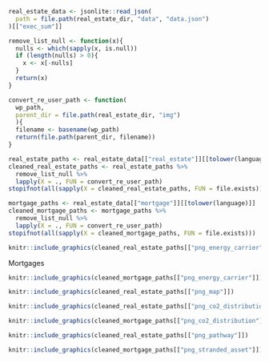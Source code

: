 ```{=latex}
\section{Real Estate \& Mortgage Results}

The Real Estate and Mortgage section allows financial institutions to measure the alignment of their Swiss real estate and mortgage portfolio with the climate target of the Swiss building sector to reach net-zero emissions in 2050. Therefore, the PACTA test assesses the CO~2~ emissions of your real estate and mortgage investments.<br/>
Emissions from the Swiss building stock currently account for just over a quarter of Switzerland's total CO~2~ emissions. New buildings are largely equipped with renewable heating systems today. By 2020, CO~2~ emissions from buildings as a whole should have fallen by at least 40% below 1990 levels - this target has been missed. In order to achieve the net zero target declared by the Federal Council in 2050, Switzerland's building stock must reduce its CO~2~ emissions more rapidly in the future, in particular by renovating existing buildings. ([Link](https://www.bafu.admin.ch/bafu/en/home/topics/climate/info-specialists/emission-reduction/reduction-targets/2050-target/climate-strategy-2050.html))

% FIXME: fix link
```

```r
real_estate_data <- jsonlite::read_json(
  path = file.path(real_estate_dir, "data", "data.json")
)[["exec_sum"]]

remove_list_null <- function(x){
  nulls <- which(sapply(x, is.null))
  if (length(nulls) > 0){
    x <- x[-nulls]
  }
  return(x)
}

convert_re_user_path <- function(
  wp_path,
  parent_dir = file.path(real_estate_dir, "img")
  ){
  filename <- basename(wp_path)
  return(file.path(parent_dir, filename))
}

real_estate_paths <- real_estate_data[["real_estate"]][[tolower(language)]]
cleaned_real_estate_paths <- real_estate_paths %>%
  remove_list_null %>%
  lapply(X = ., FUN = convert_re_user_path)
stopifnot(all(sapply(X = cleaned_real_estate_paths, FUN = file.exists)))

mortgage_paths <- real_estate_data[["mortgage"]][[tolower(language)]]
cleaned_mortgage_paths <- mortgage_paths %>%
  remove_list_null %>%
  lapply(X = ., FUN = convert_re_user_path)
stopifnot(all(sapply(X = cleaned_mortgage_paths, FUN = file.exists)))
```

```{=latex}
\begin{esbox}{Current Status}

\begin{minipage}[t]{0.45\textwidth}
Shares of energy sources compared to all participants 

Directly held buildings
```

```r
knitr::include_graphics(cleaned_real_estate_paths[["png_energy_carrier"]])
```

Mortgages 

```r
knitr::include_graphics(cleaned_mortgage_paths[["png_energy_carrier"]])
```

```{=latex}
\end{minipage}%
\hfill
\begin{minipage}[t]{0.45\textwidth}

\begin{minipage}[t]{0.7\textwidth}
Geographical distribution of directly held buildings by use 
\end{minipage}%

\hfill\exposureImage
```


```r
knitr::include_graphics(cleaned_real_estate_paths[["png_map"]])
```

```{=latex}
Link für Hinweise auf mögliche physische Klimarisiken: 

\href{Natural Hazards}{\url{https://map.geo.admin.ch/?topic=bafu&lang=en&bgLayer=ch.swisstopo.pixelkarte-grau&catalogNodes=825,826,843,849,851,1505}}

\end{minipage}%

\begin{minipage}[t]{0.45\textwidth}
Distribution of the average CO\textsubscript{2} intensity of your real estate portfolio (directly held buildings) compared to peers. 

```


```r
knitr::include_graphics(cleaned_real_estate_paths[["png_co2_distribution"]])
```

```{=latex}
\end{minipage}%
\hfill
\begin{minipage}[t]{0.45\textwidth}

\begin{minipage}[t]{0.7\textwidth}
Distribution of the mean CO\textsubscript{2} intensity of your mortgage portfolio compared to peers. 
\end{minipage}
\hfill\alignmentImage
```


```r
knitr::include_graphics(cleaned_mortgage_paths[["png_co2_distribution"]])
```

```{=latex}
\end{minipage}%
\end{esbox}%



\begin{esbox}{Future Status}

\begin{minipage}[t]{0.45\textwidth}
\textbf{Reduction path} of all directly held buildings with the submitted refurbishment plans. 

```

```r
knitr::include_graphics(cleaned_real_estate_paths[["png_pathway"]])
```

```{=latex}
\end{minipage}%
\hfill
\begin{minipage}[t]{0.45\textwidth}

\begin{minipage}[t]{0.7\textwidth}
\textbf{Proportion} of their mortgages that are above or below the reduction path for net zero by 2050
\end{minipage}
\hfill\alignmentImage
```

```r
knitr::include_graphics(cleaned_mortgage_paths[["png_stranded_asset"]])
```

```{=latex}
\end{minipage}%
\end{esbox}%
```


\newpage
